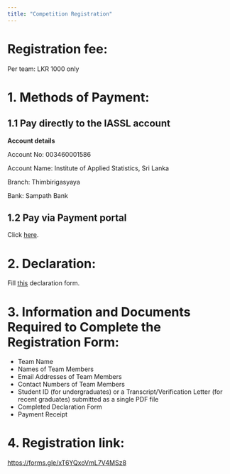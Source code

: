 ```yaml
---
title: "Competition Registration"
---
```


# Registration fee:

Per team: LKR 1000 only 

# 1. Methods of Payment:

## 1.1 Pay directly to the IASSL account

**Account details**

Account No: 003460001586

Account Name: Institute of Applied Statistics, Sri Lanka

Branch: Thimbirigasyaya

Bank: Sampath Bank

## 1.2 Pay via Payment portal

Click [here](https://pay.iassl.lk/).

# 2. Declaration:

Fill [this](/declaration/declaration.pdf) declaration form.

# 3. Information and Documents Required to Complete the Registration Form:

  - Team Name
  - Names of Team Members
  - Email Addresses of Team Members
  - Contact Numbers of Team Members
  - Student ID (for undergraduates) or a Transcript/Verification Letter (for recent graduates) submitted as a single PDF file
  - Completed Declaration Form
  - Payment Receipt
 

# 4. Registration link:

[https://forms.gle/xT6YQxoVmL7V4MSz8](https://forms.gle/xT6YQxoVmL7V4MSz8)


